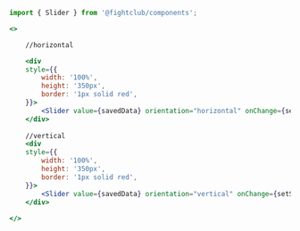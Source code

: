 ```jsx
import { Slider } from '@fightclub/components';

<>

    //horizontal

    <div
    style={{
        width: '100%',
        height: '350px',
        border: '1px solid red',
    }}>
        <Slider value={savedData} orientation="horizontal" onChange={setSavedData} />
    </div>
        
    //vertical
    <div
    style={{
        width: '100%',
        height: '350px',
        border: '1px solid red',
    }}>
        <Slider value={savedData} orientation="vertical" onChange={setSavedData} />
    </div>
    
</>
```
